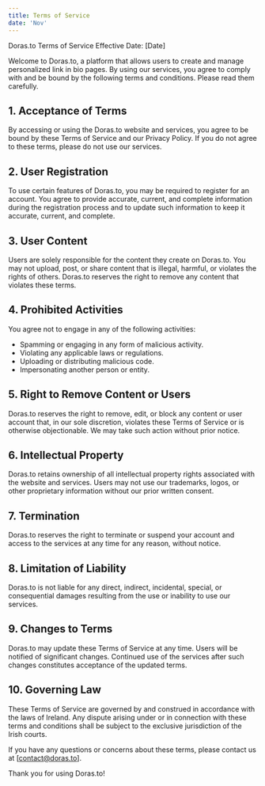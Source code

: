 ```yaml
---
title: Terms of Service
date: 'Nov'
---
```


Doras.to Terms of Service
Effective Date: [Date]

Welcome to Doras.to, a platform that allows users to create and manage personalized link in bio pages. By using our services, you agree to comply with and be bound by the following terms and conditions. Please read them carefully.

## 1. Acceptance of Terms

By accessing or using the Doras.to website and services, you agree to be bound by these Terms of Service and our Privacy Policy. If you do not agree to these terms, please do not use our services.

## 2. User Registration

To use certain features of Doras.to, you may be required to register for an account. You agree to provide accurate, current, and complete information during the registration process and to update such information to keep it accurate, current, and complete.

## 3. User Content

Users are solely responsible for the content they create on Doras.to. You may not upload, post, or share content that is illegal, harmful, or violates the rights of others. Doras.to reserves the right to remove any content that violates these terms.

## 4. Prohibited Activities

You agree not to engage in any of the following activities:

-   Spamming or engaging in any form of malicious activity.
-   Violating any applicable laws or regulations.
-   Uploading or distributing malicious code.
-   Impersonating another person or entity.

## 5. Right to Remove Content or Users

Doras.to reserves the right to remove, edit, or block any content or user account that, in our sole discretion, violates these Terms of Service or is otherwise objectionable. We may take such action without prior notice.

## 6. Intellectual Property

Doras.to retains ownership of all intellectual property rights associated with the website and services. Users may not use our trademarks, logos, or other proprietary information without our prior written consent.

## 7. Termination

Doras.to reserves the right to terminate or suspend your account and access to the services at any time for any reason, without notice.

## 8. Limitation of Liability

Doras.to is not liable for any direct, indirect, incidental, special, or consequential damages resulting from the use or inability to use our services.

## 9. Changes to Terms

Doras.to may update these Terms of Service at any time. Users will be notified of significant changes. Continued use of the services after such changes constitutes acceptance of the updated terms.

## 10. Governing Law

These Terms of Service are governed by and construed in accordance with the laws of Ireland. Any dispute arising under or in connection with these terms and conditions shall be subject to the exclusive jurisdiction of the Irish courts.

If you have any questions or concerns about these terms, please contact us at [contact@doras.to].

Thank you for using Doras.to!
